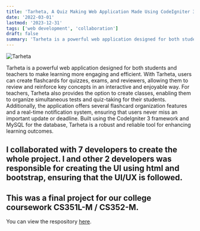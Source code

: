 ```yaml
---
title: 'Tarheta, A Quiz Making Web Application Made Using CodeIgniter 3.'
date: '2022-03-01'
lastmod: '2023-12-31'
tags: ['web development', 'collaboration']
draft: false
summary: 'Tarheta is a powerful web application designed for both students and teachers to make learning more engaging and efficient. Built with CodeIgniter 3.'
---
```


![Tarheta](/static/images/tarheta.png)

Tarheta is a powerful web application designed for both students and teachers to make learning more engaging and efficient.
With Tarheta, users can create flashcards for quizzes, exams, and reviewers, allowing them to review and reinforce key concepts in an interactive and enjoyable way.
For teachers, Tarheta also provides the option to create classes, enabling them to organize simultaneous tests and quiz-taking for their students.
Additionally, the application offers several flashcard organization features and a real-time notification system, ensuring that users never miss an important update or deadline.
Built using the CodeIgniter 3 framework and MySQL for the database,
Tarheta is a robust and reliable tool for enhancing learning outcomes.

## I collaborated with 7 developers to create the whole project. I and other 2 developers was responsible for creating the UI using html and bootstrap, ensuring that the UI/UX is followed.

## This was a final project for our college coursework CS351L-M / CS352-M.

You can view the respository [here](https://github.com/JayTheBee/tarheta).
